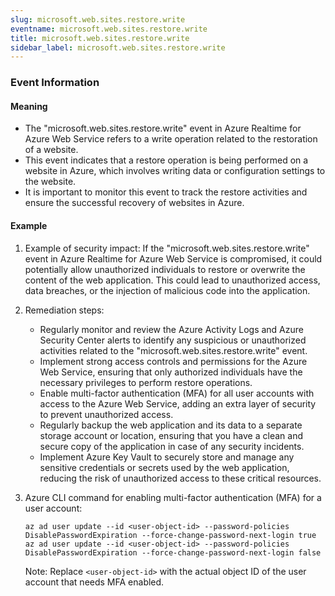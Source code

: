 ```yaml
--- 
slug: microsoft.web.sites.restore.write
eventname: microsoft.web.sites.restore.write
title: microsoft.web.sites.restore.write
sidebar_label: microsoft.web.sites.restore.write
---
```

                       
### Event Information

#### Meaning

- The "microsoft.web.sites.restore.write" event in Azure Realtime for Azure Web Service refers to a write operation related to the restoration of a website.
- This event indicates that a restore operation is being performed on a website in Azure, which involves writing data or configuration settings to the website.
- It is important to monitor this event to track the restore activities and ensure the successful recovery of websites in Azure.

#### Example

1. Example of security impact: If the "microsoft.web.sites.restore.write" event in Azure Realtime for Azure Web Service is compromised, it could potentially allow unauthorized individuals to restore or overwrite the content of the web application. This could lead to unauthorized access, data breaches, or the injection of malicious code into the application.

2. Remediation steps:
   - Regularly monitor and review the Azure Activity Logs and Azure Security Center alerts to identify any suspicious or unauthorized activities related to the "microsoft.web.sites.restore.write" event.
   - Implement strong access controls and permissions for the Azure Web Service, ensuring that only authorized individuals have the necessary privileges to perform restore operations.
   - Enable multi-factor authentication (MFA) for all user accounts with access to the Azure Web Service, adding an extra layer of security to prevent unauthorized access.
   - Regularly backup the web application and its data to a separate storage account or location, ensuring that you have a clean and secure copy of the application in case of any security incidents.
   - Implement Azure Key Vault to securely store and manage any sensitive credentials or secrets used by the web application, reducing the risk of unauthorized access to these critical resources.

3. Azure CLI command for enabling multi-factor authentication (MFA) for a user account:
   ```
   az ad user update --id <user-object-id> --password-policies DisablePasswordExpiration --force-change-password-next-login true
   az ad user update --id <user-object-id> --password-policies DisablePasswordExpiration --force-change-password-next-login false
   ```
   Note: Replace `<user-object-id>` with the actual object ID of the user account that needs MFA enabled.


 